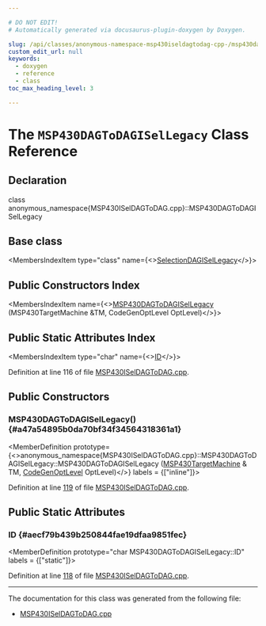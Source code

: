 ```yaml
---

# DO NOT EDIT!
# Automatically generated via docusaurus-plugin-doxygen by Doxygen.

slug: /api/classes/anonymous-namespace-msp430iseldagtodag-cpp-/msp430dagtodagisellegacy
custom_edit_url: null
keywords:
  - doxygen
  - reference
  - class
toc_max_heading_level: 3

---
```





# The `MSP430DAGToDAGISelLegacy` Class Reference

<DoxygenPage pluginConfig={pluginConfig}>



## Declaration

<CodeBlock>class anonymous_namespace{MSP430ISelDAGToDAG.cpp}::MSP430DAGToDAGISelLegacy</CodeBlock>

## Base class

<MembersIndex>

<MembersIndexItem
  type="class"
  name={<><a href="/docs/api/classes/llvm/selectiondagisellegacy">SelectionDAGISelLegacy</a></>}>
</MembersIndexItem>

</MembersIndex>

## Public Constructors Index

<MembersIndex>

<MembersIndexItem
  name={<><a href="#a47a54895b0da70bf34f34564318361a1">MSP430DAGToDAGISelLegacy</a> (MSP430TargetMachine &amp;TM, CodeGenOptLevel OptLevel)</>}>
</MembersIndexItem>

</MembersIndex>

## Public Static Attributes Index

<MembersIndex>

<MembersIndexItem
  type="char"
  name={<><a href="#aecf79b439b250844fae19dfaa9851fec">ID</a></>}>
</MembersIndexItem>

</MembersIndex>


Definition at line 116 of file <a href="/docs/api/files/lib/lib/target/lib/target/msp430/msp430iseldagtodag-cpp">MSP430ISelDAGToDAG.cpp</a>.

<SectionDefinition>

## Public Constructors

### MSP430DAGToDAGISelLegacy() {#a47a54895b0da70bf34f34564318361a1}

<MemberDefinition
  prototype={<>anonymous&#95;namespace&#123;MSP430ISelDAGToDAG.cpp&#125;::MSP430DAGToDAGISelLegacy::MSP430DAGToDAGISelLegacy (<a href="/docs/api/classes/llvm/msp430targetmachine">MSP430TargetMachine</a> &amp; TM, <a href="/docs/api/namespaces/llvm/#a8ec1bf8d7b792ca9fac56f8514db18d2">CodeGenOptLevel</a> OptLevel)</>}
  labels = {["inline"]}>

Definition at line <a href="/docs/api/files/lib/lib/target/lib/target/msp430/msp430iseldagtodag-cpp/#l00119">119</a> of file <a href="/docs/api/files/lib/lib/target/lib/target/msp430/msp430iseldagtodag-cpp">MSP430ISelDAGToDAG.cpp</a>.
</MemberDefinition>

</SectionDefinition>

<SectionDefinition>

## Public Static Attributes

### ID {#aecf79b439b250844fae19dfaa9851fec}

<MemberDefinition
  prototype="char MSP430DAGToDAGISelLegacy::ID"
  labels = {["static"]}>

Definition at line <a href="/docs/api/files/lib/lib/target/lib/target/msp430/msp430iseldagtodag-cpp/#l00118">118</a> of file <a href="/docs/api/files/lib/lib/target/lib/target/msp430/msp430iseldagtodag-cpp">MSP430ISelDAGToDAG.cpp</a>.
</MemberDefinition>

</SectionDefinition>

<hr/>

The documentation for this class was generated from the following file:

<ul>
<li><a href="/docs/api/files/lib/lib/target/lib/target/msp430/msp430iseldagtodag-cpp">MSP430ISelDAGToDAG.cpp</a></li>
</ul>

</DoxygenPage>
